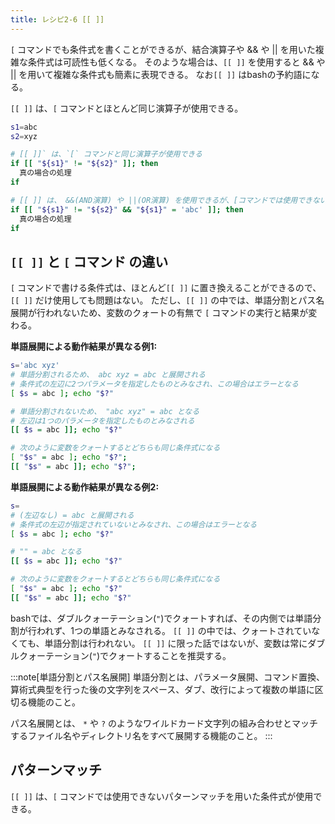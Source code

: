 ```yaml
---
title: レシピ2-6 [[ ]]
---
```



`[` コマンドでも条件式を書くことができるが、結合演算子や && や || を用いた複雑な条件式は可読性も低くなる。
そのような場合は、`[[ ]]` を使用すると && や || を用いて複雑な条件式も簡素に表現できる。
なお`[[ ]]` はbashの予約語になる。

`[[ ]]` は、`[` コマンドとほとんど同じ演算子が使用できる。

```bash
s1=abc
s2=xyz

# [[ ]]` は、`[` コマンドと同じ演算子が使用できる
if [[ "${s1}" != "${s2}" ]]; then
  真の場合の処理
if

# [[ ]] は、 &&(AND演算) や ||(OR演算) を使用できるが、[コマンドでは使用できない
if [[ "${s1}" != "${s2}" && "${s1}" = 'abc' ]]; then
  真の場合の処理
if
```

## `[[ ]]` と `[` コマンド の違い

`[` コマンドで書ける条件式は、ほとんど`[[ ]]` に置き換えることができるので、`[[ ]]` だけ使用しても問題はない。
ただし、`[[ ]]` の中では、単語分割とパス名展開が行われないため、変数のクォートの有無で `[` コマンドの実行と結果が変わる。

**単語展開による動作結果が異なる例1:**
```bash
s='abc xyz'
# 単語分割されるため、 abc xyz = abc と展開される
# 条件式の左辺に2つパラメータを指定したものとみなされ、この場合はエラーとなる
[ $s = abc ]; echo "$?"

# 単語分割されないため、 "abc xyz" = abc となる
# 左辺は1つのパラメータを指定したものとみなされる
[[ $s = abc ]]; echo "$?"

# 次のように変数をクォートするとどちらも同じ条件式になる
[ "$s" = abc ]; echo "$?";
[[ "$s" = abc ]]; echo "$?";
```

**単語展開による動作結果が異なる例2:**
```bash
s=
# (左辺なし) = abc と展開される
# 条件式の左辺が指定されていないとみなされ、この場合はエラーとなる
[ $s = abc ]; echo "$?"

# "" = abc となる
[[ $s = abc ]]; echo "$?"

# 次のように変数をクォートするとどちらも同じ条件式になる
[ "$s" = abc ]; echo "$?"
[[ "$s" = abc ]]; echo "$?"
```
bashでは、ダブルクォーテーション(`"`)でクォートすれば、その内側では単語分割が行われず、1つの単語とみなされる。
`[[ ]]` の中では、クォートされていなくても、単語分割は行われない。
`[[ ]]` に限った話ではないが、変数は常にダブルクォーテーション(`"`)でクォートすることを推奨する。

:::note[単語分割とパス名展開]
単語分割とは、パラメータ展開、コマンド置換、算術式典型を行った後の文字列をスペース、ダブ、改行によって複数の単語に区切る機能のこと。

パス名展開とは、 `*` や `?` のようなワイルドカード文字列の組み合わせとマッチするファイル名やディレクトリ名をすべて展開する機能のこと。
:::

## パターンマッチ

`[[ ]]` は、`[` コマンドでは使用できないパターンマッチを用いた条件式が使用できる。
